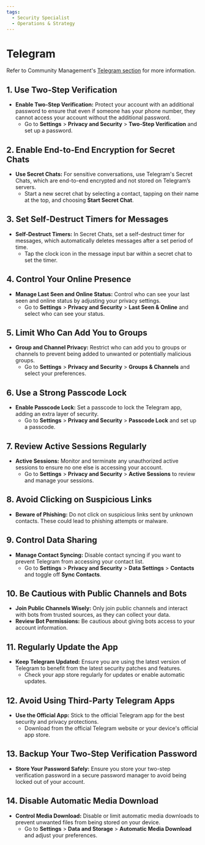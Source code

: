 ```yaml
---
tags:
  - Security Specialist
  - Operations & Strategy
---
```



<TagProvider>
<TagFilter />

# Telegram

<TagList tags={frontmatter.tags} />
<AttributionList contributors={frontmatter.contributors} />

Refer to Community Management's [Telegram section](/community-management/telegram) for more information.

## 1. Use Two-Step Verification

- **Enable Two-Step Verification:** Protect your account with an additional password to ensure that even if someone has your phone number, they cannot access your account without the additional password.
  - Go to **Settings** > **Privacy and Security** > **Two-Step Verification** and set up a password.

## 2. Enable End-to-End Encryption for Secret Chats

- **Use Secret Chats:** For sensitive conversations, use Telegram's Secret Chats, which are end-to-end encrypted and not stored on Telegram’s servers.
  - Start a new secret chat by selecting a contact, tapping on their name at the top, and choosing **Start Secret Chat**.

## 3. Set Self-Destruct Timers for Messages

- **Self-Destruct Timers:** In Secret Chats, set a self-destruct timer for messages, which automatically deletes messages after a set period of time.
  - Tap the clock icon in the message input bar within a secret chat to set the timer.

## 4. Control Your Online Presence

- **Manage Last Seen and Online Status:** Control who can see your last seen and online status by adjusting your privacy settings.
  - Go to **Settings** > **Privacy and Security** > **Last Seen & Online** and select who can see your status.

## 5. Limit Who Can Add You to Groups

- **Group and Channel Privacy:** Restrict who can add you to groups or channels to prevent being added to unwanted or potentially malicious groups.
  - Go to **Settings** > **Privacy and Security** > **Groups & Channels** and select your preferences.

## 6. Use a Strong Passcode Lock

- **Enable Passcode Lock:** Set a passcode to lock the Telegram app, adding an extra layer of security.
  - Go to **Settings** > **Privacy and Security** > **Passcode Lock** and set up a passcode.

## 7. Review Active Sessions Regularly

- **Active Sessions:** Monitor and terminate any unauthorized active sessions to ensure no one else is accessing your account.
  - Go to **Settings** > **Privacy and Security** > **Active Sessions** to review and manage your sessions.

## 8. Avoid Clicking on Suspicious Links

- **Beware of Phishing:** Do not click on suspicious links sent by unknown contacts. These could lead to phishing attempts or malware.

## 9. Control Data Sharing

- **Manage Contact Syncing:** Disable contact syncing if you want to prevent Telegram from accessing your contact list.
  - Go to **Settings** > **Privacy and Security** > **Data Settings** > **Contacts** and toggle off **Sync Contacts**.

## 10. Be Cautious with Public Channels and Bots

- **Join Public Channels Wisely:** Only join public channels and interact with bots from trusted sources, as they can collect your data.
- **Review Bot Permissions:** Be cautious about giving bots access to your account information.

## 11. Regularly Update the App

- **Keep Telegram Updated:** Ensure you are using the latest version of Telegram to benefit from the latest security patches and features.
  - Check your app store regularly for updates or enable automatic updates.

## 12. Avoid Using Third-Party Telegram Apps

- **Use the Official App:** Stick to the official Telegram app for the best security and privacy protections.
  - Download from the official Telegram website or your device's official app store.

## 13. Backup Your Two-Step Verification Password

- **Store Your Password Safely:** Ensure you store your two-step verification password in a secure password manager to avoid being locked out of your account.

## 14. Disable Automatic Media Download

- **Control Media Download:** Disable or limit automatic media downloads to prevent unwanted files from being stored on your device.
  - Go to **Settings** > **Data and Storage** > **Automatic Media Download** and adjust your preferences.

</TagProvider>

